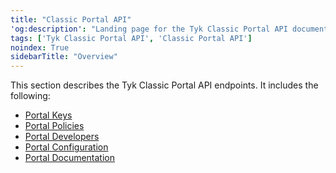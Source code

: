 ```yaml
---
title: "Classic Portal API"
'og:description': "Landing page for the Tyk Classic Portal API documentation"
tags: ['Tyk Classic Portal API', 'Classic Portal API']
noindex: True
sidebarTitle: "Overview"
---
```



<LegacyClassicPortalApi/>


This section describes the Tyk Classic Portal API endpoints. It includes the following:

* [Portal Keys](/tyk-apis/tyk-portal-api/portal-keys)
* [Portal Policies](/tyk-apis/tyk-dashboard-api/portal-policies)
* [Portal Developers](/tyk-apis/tyk-portal-api/portal-developers)
* [Portal Configuration](/tyk-apis/tyk-portal-api/portal-configuration)
* [Portal Documentation](/tyk-apis/tyk-portal-api/portal-documentation)